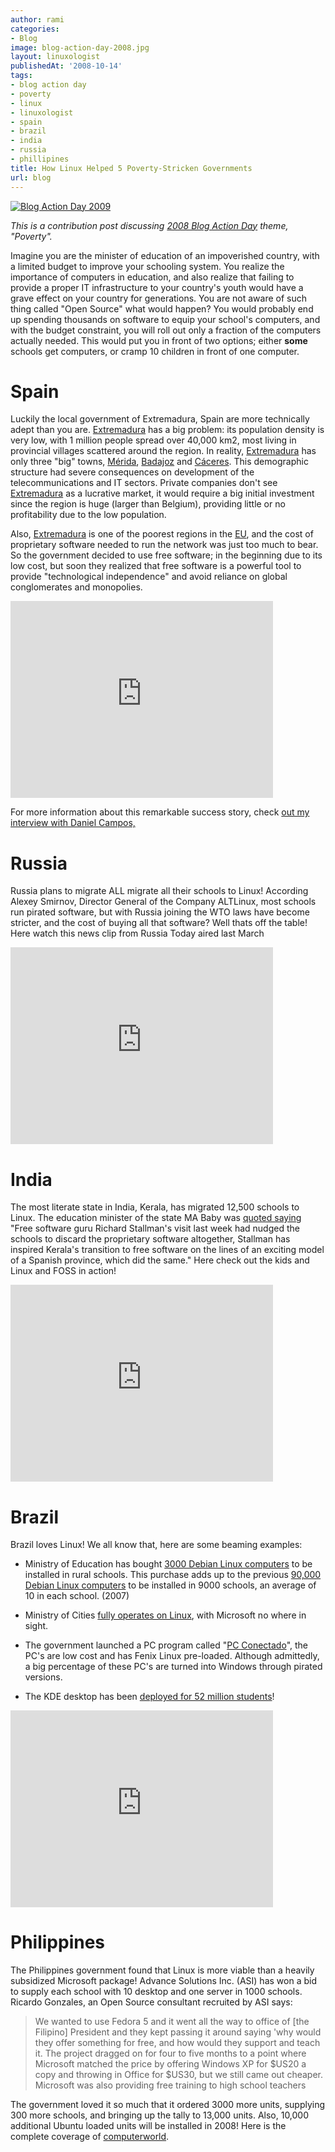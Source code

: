 ```yaml
---
author: rami
categories:
- Blog
image: blog-action-day-2008.jpg
layout: linuxologist
publishedAt: '2008-10-14'
tags:
- blog action day
- poverty
- linux
- linuxologist
- spain
- brazil
- india
- russia
- phillipines
title: How Linux Helped 5 Poverty-Stricken Governments
url: blog
---
```


[![Blog Action Day 2009](/assets/images/content/blog/blog-action-day-2008.jpg)](http://blogactionday.org/)

_This is a contribution post discussing [2008 Blog Action Day](http://site.blogactionday.org/about/) theme, "Poverty"._

Imagine you are the minister of education of an impoverished country, with a limited budget to improve your schooling system. You realize the importance of computers in education, and also realize that failing to provide a proper IT infrastructure to your country's youth would have a grave effect on your country for generations. You are not aware of such thing called "Open Source" what would happen? You would probably end up spending thousands on software to equip your school's computers, and with the budget constraint, you will roll out only a fraction of the computers actually needed. This would put you in front of two options; either **some** schools get computers, or cramp 10 children in front of one computer.

# Spain

Luckily the local government of Extremadura, Spain are more technically adept than you are. [Extremadura](http://en.wikipedia.org/wiki/Extremadura) has a big problem: its population density is very low, with 1 million people spread over 40,000 km2, most living in provincial villages scattered around the region. In reality, [Extremadura](http://en.wikipedia.org/wiki/Extremadura) has only three "big" towns, [Mérida](http://en.wikipedia.org/wiki/M%C3%A9rida%2C_Spain), [Badajoz](http://en.wikipedia.org/wiki/Badajoz) and [Cáceres](http://en.wikipedia.org/wiki/C%C3%A1ceres%2C_Spain). This demographic structure had severe consequences on development of the telecommunications and IT sectors. Private companies don't see [Extremadura](http://en.wikipedia.org/wiki/Extremadura) as a lucrative market, it would require a big initial investment since the region is huge (larger than Belgium), providing little or no profitability due to the low population.

Also, [Extremadura](http://en.wikipedia.org/wiki/Extremadura) is one of the poorest regions in the [EU](http://en.wikipedia.org/wiki/Eu), and the cost of proprietary software needed to run the network was just too much to bear. So the government decided to use free software; in the beginning due to its low cost, but soon they realized that free software is a powerful tool to provide "technological independence" and avoid reliance on global conglomerates and monopolies.

<iframe width="420" height="315" src="https://www.youtube-nocookie.com/embed/nR8Oh0Js_lA?rel=0&amp;controls=0&amp;showinfo=0" frameborder="0" allowfullscreen></iframe>

For more information about this remarkable success story, check [out my interview with Daniel Campos,](/2008/02/07/an-interview-with-spanish-region-extremadura-linux-developer)

# Russia

Russia plans to migrate ALL migrate all their schools to Linux! According Alexey Smirnov, Director General of the Company ALTLinux, most schools run pirated software, but with Russia joining the WTO laws have become stricter, and the cost of buying all that software? Well thats off the table! Here watch this news clip from Russia Today aired last March

<iframe width="420" height="315" src="https://www.youtube-nocookie.com/embed/gYFWGRSH5Rw?rel=0&amp;controls=0&amp;showinfo=0" frameborder="0" allowfullscreen></iframe>

# India

The most literate state in India, Kerala, has migrated 12,500 schools to Linux. The education minister of the state MA Baby was [quoted saying](http://www.financialexpress.com/news/Kerala-logs-Microsoft-out/175487/) "Free software guru Richard Stallman's visit last week had nudged the schools to discard the proprietary software altogether, Stallman has inspired Kerala's transition to free software on the lines of an exciting model of a Spanish province, which did the same." Here check out the kids and Linux and FOSS in action!

<iframe width="420" height="315" src="https://www.youtube-nocookie.com/embed/OGKL8MG_O_E?rel=0&amp;controls=0&amp;showinfo=0" frameborder="0" allowfullscreen></iframe>

# Brazil

Brazil loves Linux! We all know that, here are some beaming examples:

* Ministry of Education has bought [3000 Debian Linux computers](http://times.debian.net/1199-Ministry-from-Brazil-buying-3000-with-four-terminal-Debian-computers.) to be installed in rural schools. This purchase adds up to the previous [90,000 Debian Linux computers](http://times.debian.net/1189-Brazil-Ministry-buying-90,000-Debian-GNU-Linux-machines) to be installed in 9000 schools, an average of 10 in each school. (2007)

* Ministry of Cities [fully operates on Linux](http://news.bbc.co.uk/2/hi/business/4602325.stm), with Microsoft no where in sight.
* The government launched a PC program called "[PC Conectado](http://www.google.com/translate?u=http%3A%2F%2Fwww.softwarelivre.gov.br%2Fnoticias%2Fpcconectado%2Fview&langpair=pt%7Cen&hl=en&ie=UTF8)", the PC's are low cost and has Fenix Linux pre-loaded. Although admittedly, a big percentage of these PC's are turned into Windows through pirated versions.
* The KDE desktop has been [deployed for 52 million students](http://linux.slashdot.org/article.pl?sid=08/04/25/1159232&from=rss)!

<iframe width="420" height="315" src="https://www.youtube-nocookie.com/embed/rPu_ONsrHeE?rel=0&amp;controls=0&amp;showinfo=0" frameborder="0" allowfullscreen></iframe>

# Philippines

The Philippines government found that Linux is more viable than a heavily subsidized Microsoft package! Advance Solutions Inc. (ASI) has won a bid to supply each school with 10 desktop and one server in 1000 schools. Ricardo Gonzales, an Open Source consultant recruited by ASI says:

> We wanted to use Fedora 5 and it went all the way to office of \[the Filipino\] President and they kept passing it around saying 'why would they offer something for free, and how would they support and teach it. The project dragged on for four to five months to a point where Microsoft matched the price by offering Windows XP for $US20 a copy and throwing in Office for $US30, but we still came out cheaper. Microsoft was also providing free training to high school teachers

The government loved it so much that it ordered 3000 more units, supplying 300 more schools, and bringing up the tally to 13,000 units. Also, 10,000 additional Ubuntu loaded units will be installed in 2008! Here is the complete coverage of [computerworld](http://www.computerworld.com.au/index.php/id;1163450117 "computerworld").